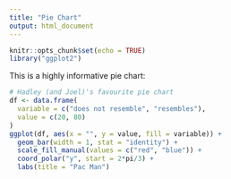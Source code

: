```yaml
---
title: "Pie Chart"
output: html_document
---
```


```r
knitr::opts_chunk$set(echo = TRUE)
library("ggplot2")
```

This is a highly informative pie chart:

```r
# Hadley (and Joel)'s favourite pie chart
df <- data.frame(
  variable = c("does not resemble", "resembles"),
  value = c(20, 80)
)
ggplot(df, aes(x = "", y = value, fill = variable)) +
  geom_bar(width = 1, stat = "identity") +
  scale_fill_manual(values = c("red", "blue")) +
  coord_polar("y", start = 2*pi/3) +
  labs(title = "Pac Man")
```

